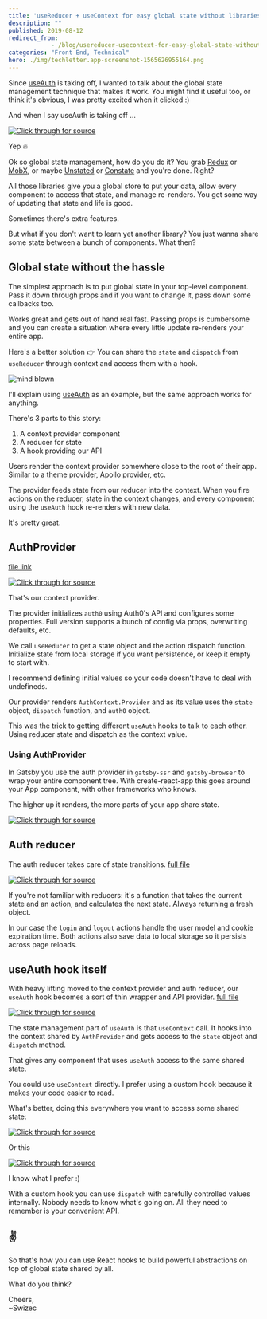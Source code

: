 ```yaml
---
title: 'useReducer + useContext for easy global state without libraries'
description: ""
published: 2019-08-12
redirect_from: 
            - /blog/usereducer-usecontext-for-easy-global-state-without-libraries/swizec/9182
categories: "Front End, Technical"
hero: ./img/techletter.app-screenshot-1565626955164.png
---
```

Since [useAuth](https://github.com/Swizec/useAuth) is taking off, I wanted to talk about the global state management technique that makes it work. You might find it useful too, or think it&#x27;s obvious, I was pretty excited when it clicked :)





And when I say useAuth is taking off ...





[![Click through for source](./img/techletter.app-screenshot-1565626955164.png)](https://twitter.com/Swizec/status/1160070774448726016)





Yep 🔥



Ok so global state management, how do you do it? You grab [Redux](https://github.com/reduxjs/redux) or [MobX](https://github.com/mobxjs/mobx), or maybe [Unstated](https://github.com/jamiebuilds/unstated) or [Constate](https://github.com/diegohaz/constate) and you&#x27;re done. Right?



All those libraries give you a global store to put your data, allow every component to access that state, and manage re-renders. You get some way of updating that state and life is good.



Sometimes there&#x27;s extra features.



But what if you don&#x27;t want to learn yet another library? You just wanna share some state between a bunch of components. What then?



## Global state without the hassle



The simplest approach is to put global state in your top-level component. Pass it down through props and if you want to change it, pass down some callbacks too.



Works great and gets out of hand real fast. Passing props is cumbersome and you can create a situation where every little update re-renders your entire app.



Here&#x27;s a better solution 👉 You can share the `state` and `dispatch` from `useReducer` through context and access them with a hook.



![mind blown](./img/ChfELcI.gif)



I&#x27;ll explain using [useAuth](https://github.com/Swizec/useAuth) as an example, but the same approach works for anything.



There&#x27;s 3 parts to this story:



1. A context provider component
2. A reducer for state
3. A hook providing our API



Users render the context provider somewhere close to the root of their app. Similar to a theme provider, Apollo provider, etc.



The provider feeds state from our reducer into the context. When you fire actions on the reducer, state in the context changes, and every component using the `useAuth` hook re-renders with new data.



It&#x27;s pretty great.



## AuthProvider



[file link](https://github.com/Swizec/useAuth/blob/master/src/AuthProvider.js)



[![Click through for source](./img/techletter.app-screenshot-1565626956122.png)](https://carbon.now.sh/?bg=rgba(255,255,255,1)&amp;t=seti&amp;l=javascript&amp;ds=true&amp;wc=true&amp;wa=true&amp;pv=48px&amp;ph=32px&amp;ln=false&amp;code=%2F%2F%20src%2FAuthProvider.js%0A%0Aconst%20AuthContext%20%3D%20React.createContext(null)%0A%0Aexport%20const%20AuthProvider%20%3D%20(%7B%20children%20%7D)%20%3D%3E%20%7B%0A%20%20const%20auth0%20%3D%20new%20Auth0.WebAuth(%7B%0A%20%20%20%20%2F%2F%20initialization%20stuff%0A%20%20%7D)%0A%0A%20%20const%20%5Bstate%2C%20dispatch%5D%20%3D%20useReducer(authReducer%2C%20%7B%0A%20%20%20%20%2F%2F%20initial%20state%0A%20%20%7D)%0A%0A%20%20return%20(%0A%20%20%20%20%3CAuthContext.Provider%20value%3D%7B%5Bstate%2C%20dispatch%2C%20auth0%5D%7D%3E%0A%20%20%20%20%20%20%7Bchildren%7D%0A%20%20%20%20%3C%2FAuthContext.Provider%3E%0A%20%20)%0A%7D)



That&#x27;s our context provider.



The provider initializes `auth0` using Auth0&#x27;s API and configures some properties. Full version supports a bunch of config via props, overwriting defaults, etc.



We call `useReducer` to get a state object and the action dispatch function. Initialize state from local storage if you want persistence, or keep it empty to start with.



I recommend defining initial values so your code doesn&#x27;t have to deal with undefineds.



Our provider renders `AuthContext.Provider` and as its value uses the `state` object, `dispatch` function, and `auth0` object.



This was the trick to getting different `useAuth` hooks to talk to each other. Using reducer state and dispatch as the context value.



### Using AuthProvider



In Gatsby you use the auth provider in `gatsby-ssr` and `gatsby-browser` to wrap your entire component tree. With create-react-app this goes around your App component, with other frameworks who knows.



The higher up it renders, the more parts of your app share state.



[![Click through for source](./img/techletter.app-screenshot-1565626955924.png)](https://carbon.now.sh/?bg=rgba(255,255,255,1)&amp;t=seti&amp;l=javascript&amp;ds=true&amp;wc=true&amp;wa=true&amp;pv=48px&amp;ph=32px&amp;ln=false&amp;code=%2F%2F%20frontend%2Fgatsby-ssr%0A%2F%2F%20frontend%2Fgatsby-browser%0A%0Aexport%20const%20wrapRootElement%20%3D%20(%7B%20element%20%7D)%20%3D%3E%20(%0A%20%20%3CAuthProvider%3E%7Belement%7D%3C%2FAuthProvider%3E%0A))



## Auth reducer



The auth reducer takes care of state transitions. [full file](https://github.com/Swizec/useAuth/blob/master/src/authReducer.js)



[![Click through for source](./img/techletter.app-screenshot-1565626956251.png)](https://carbon.now.sh/?bg=rgba(255,255,255,1)&amp;t=seti&amp;l=javascript&amp;ds=true&amp;wc=true&amp;wa=true&amp;pv=48px&amp;ph=32px&amp;ln=false&amp;code=%2F%2F%20frontend%2Fsrc%2Fauth.js%0A%0Afunction%20authReducer(state%2C%20action)%20%7B%0A%20%20switch%20(action.type)%20%7B%0A%20%20%20%20case%20%22login%22%3A%0A%20%20%20%20%20%20const%20%7B%20authResult%2C%20user%20%7D%20%3D%20action%0A%20%20%20%20%20%20const%20expiresAt%20%3D%20authResult.expiresIn%20*%201000%20%2B%20new%20Date().getTime()%0A%0A%20%20%20%20%20%20localStorage.setItem(%22expires_at%22%2C%20JSON.stringify(expiresAt))%0A%20%20%20%20%20%20localStorage.setItem(%22user%22%2C%20JSON.stringify(user))%0A%0A%20%20%20%20%20%20return%20%7B%20user%2C%20expiresAt%20%7D%0A%20%20%20%20case%20%22logout%22%3A%0A%20%20%20%20%20%20localStorage.removeItem(%22expires_at%22)%0A%20%20%20%20%20%20localStorage.removeItem(%22user%22)%0A%0A%20%20%20%20%20%20return%20%7B%20user%3A%20%7B%7D%2C%20expiresAt%3A%20null%20%7D%0A%20%20%20%20default%3A%0A%20%20%20%20%20%20return%20state%0A%20%20%7D%0A%7D)



If you&#x27;re not familiar with reducers: it&#x27;s a function that takes the current state and an action, and calculates the next state. Always returning a fresh object.



In our case the `login` and `logout` actions handle the user model and cookie expiration time. Both actions also save data to local storage so it persists across page reloads.



## useAuth hook itself



With heavy lifting moved to the context provider and auth reducer, our `useAuth` hook becomes a sort of thin wrapper and API provider. [full file](https://github.com/Swizec/useAuth/blob/master/src/useAuth.js)



[![Click through for source](./img/techletter.app-screenshot-1565626956395.png)](https://carbon.now.sh/?bg=rgba(255,255,255,1)&amp;t=seti&amp;l=javascript&amp;ds=true&amp;wc=true&amp;wa=true&amp;pv=48px&amp;ph=32px&amp;ln=false&amp;code=%2F%2F%20src%2FuseAuth.js%0A%0Aexport%20const%20useAuth%20%3D%20()%20%3D%3E%20%7B%0A%20%20%20%20%2F%2F%20this%20is%20the%20state%20stuff%0A%20%20%20%20const%20%7B%20state%2C%20dispatch%2C%20auth0%20%7D%20%3D%20useContext(%0A%20%20%20%20%20%20%20%20AuthContext%0A%20%20%20%20)%3B%0A%0A%20%20%20%20const%20login%20%3D%20()%20%3D%3E%20%7B%0A%20%20%20%20%20%20%20%20auth0.authorize()%3B%0A%20%20%20%20%7D%3B%0A%0A%20%20%20%20const%20logout%20%3D%20()%20%3D%3E%20%7B%0A%20%20%20%20%20%20%20%20auth0.logout(%7B%0A%20%20%20%20%20%20%20%20%20%20%20%20returnTo%3A%20callback_domain%0A%20%20%20%20%20%20%20%20%7D)%3B%0A%20%20%20%20%20%20%20%20dispatch(%7B%0A%20%20%20%20%20%20%20%20%20%20%20%20type%3A%20%22logout%22%0A%20%20%20%20%20%20%20%20%7D)%3B%0A%0A%20%20%20%20%20%20%20%20%2F%2F%20Return%20to%20the%20homepage%20after%20logout.%0A%20%20%20%20%20%20%20%20navigate(%22%2F%22)%3B%0A%20%20%20%20%7D%3B%0A%0A%20%20%20%2F%2F%20...%0A%0A%20%20%20%20const%20isAuthenticated%20%3D%20()%20%3D%3E%20%7B%0A%20%20%20%20%20%20%20%20return%20state.expiresAt%20%26%26%20new%20Date().getTime()%20%3C%20state.expiresAt%3B%0A%20%20%20%20%7D%3B%0A%0A%20%20%20%20return%20%7B%0A%20%20%20%20%20%20%20%20isAuthenticated%2C%0A%20%20%20%20%20%20%20%20user%3A%20state.user%2C%0A%20%20%20%20%20%20%20%20userId%3A%20state.user%20%3F%20state.user.sub%20%3A%20null%2C%0A%20%20%20%20%20%20%20%20login%2C%0A%20%20%20%20%20%20%20%20logout%2C%0A%20%20%20%20%20%20%20%20handleAuthentication%0A%20%20%20%20%7D%3B%0A%7D%3B)



The state management part of `useAuth` is that `useContext` call. It hooks into the context shared by `AuthProvider` and gets access to the `state` object and `dispatch` method.



That gives any component that uses `useAuth` access to the same shared state.



You could use `useContext` directly. I prefer using a custom hook because it makes your code easier to read.



What&#x27;s better, doing this everywhere you want to access some shared state:



[![Click through for source](./img/techletter.app-screenshot-1565626956742.png)](https://carbon.now.sh/?bg=rgba(255,255,255,1)&amp;t=seti&amp;l=javascript&amp;ds=true&amp;wc=true&amp;wa=true&amp;pv=48px&amp;ph=32px&amp;ln=false&amp;code=import%20SomeContext%20from%20&#x27;...&#x27;%0A%0Aconst%20MyThing%20%3D%20()%20%3D%3E%20%7B%0A%09const%20%5Bstate%2C%20dispatch%5D%20%3D%20useContext(SomeContext)%0A%0A%09%2F%2F%20...%0A%7D)



Or this



[![Click through for source](./img/techletter.app-screenshot-1565626956228.png)](https://carbon.now.sh/?bg=rgba(255,255,255,1)&amp;t=seti&amp;l=javascript&amp;ds=true&amp;wc=true&amp;wa=true&amp;pv=48px&amp;ph=32px&amp;ln=false&amp;code=import%20useMyContext%0A%0Aconst%20MyThing%20%3D%20()%20%3D%3E%20%7B%0A%09const%20%7B%20doTheThing%20%7D%20%3D%20useMyContext()%0A%7D)



I know what I prefer :)



With a custom hook you can use `dispatch` with carefully controlled values internally. Nobody needs to know what&#x27;s going on. All they need to remember is your convenient API.



## ✌️



So that&#x27;s how you can use React hooks to build powerful abstractions on top of global state shared by all.



What do you think?



Cheers,  
~Swizec